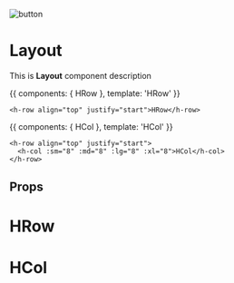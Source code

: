 
![button](/public/undraw_grid_design_obmd.svg)

<Meta title='Layout' components={HRow,HCol} />

# Layout

This is **Layout** component description

<Story name='HRow' height='50px'>{{
  components: { HRow },
  template: '<h-row align="top" justify="start">HRow</h-row>'
}}</Story>

```
<h-row align="top" justify="start">HRow</h-row>
```

<Story name='HCol' height='50px'>{{
  components: { HCol },
  template: '<h-row align="top" justify="start"><h-col :sm="8" :md="8" :lg="8" :xl="8">HCol</h-col></h-row>'
}}</Story>

```
<h-row align="top" justify="start">
  <h-col :sm="8" :md="8" :lg="8" :xl="8">HCol</h-col>
</h-row>
```



## Props

# HRow
<Props of={HRow} />

# HCol
<Props of={HCol} />
